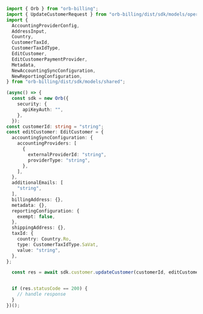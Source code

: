 ```typescript UpdateCustomer.ts
import { Orb } from "orb-billing";
import { UpdateCustomerRequest } from "orb-billing/dist/sdk/models/operations";
import {
  AccountingProviderConfig,
  AddressInput,
  Country,
  CustomerTaxId,
  CustomerTaxIdType,
  EditCustomer,
  EditCustomerPaymentProvider,
  Metadata,
  NewAccountingSyncConfiguration,
  NewReportingConfiguration,
} from "orb-billing/dist/sdk/models/shared";

(async() => {
  const sdk = new Orb({
    security: {
      apiKeyAuth: "",
    },
  });
const customerId: string = "string";
const editCustomer: EditCustomer = {
  accountingSyncConfiguration: {
    accountingProviders: [
      {
        externalProviderId: "string",
        providerType: "string",
      },
    ],
  },
  additionalEmails: [
    "string",
  ],
  billingAddress: {},
  metadata: {},
  reportingConfiguration: {
    exempt: false,
  },
  shippingAddress: {},
  taxId: {
    country: Country.Ro,
    type: CustomerTaxIdType.SaVat,
    value: "string",
  },
};

  const res = await sdk.customer.updateCustomer(customerId, editCustomer);


  if (res.statusCode == 200) {
    // handle response
  }
})();
```
